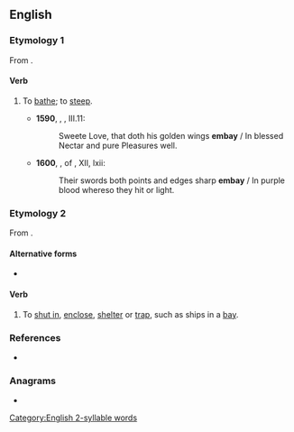 ==English==

===Etymology 1===
From {{prefix|en|en|alt1=em|bay|gloss2=bathe}}.

====Verb====
{{en-verb}}

# {{lb|en|transitive|obsolete}} To [[bathe]]; to [[steep]].
#* '''1590''', {{w|Edmund Spenser}}, ''{{w|The Faerie Queen}}'', III.11:
#*: Sweete Love, that doth his golden wings '''embay''' / In blessed Nectar and pure Pleasures well{{nb...}}.
#* '''1600''', {{w|Edward Fairfax}}, ''{{w|Jerusalem Delivered}}'' of {{w|Torquato Tasso|Tasso}}, XII, lxii:
#*: Their swords both points and edges sharp '''embay''' / In purple blood whereso they hit or light.

===Etymology 2===
From {{prefix|en|en|alt1=em|bay}}.

====Alternative forms====
* {{l|en|imbay}}

====Verb====
{{en-verb}}

# {{lb|en|transitive}} To [[shut in]], [[enclose]], [[shelter]] or [[trap]], such as ships in a [[bay]].

===References===
* {{R:Webster 1913}}

===Anagrams===
* {{anagrams|en|a=abemy|Mabey|abyme|beamy|maybe}}

[[Category:English 2-syllable words]]